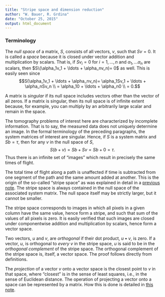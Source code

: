 ```yaml
---
title: "Stripe space and dimension reduction"
author: "W. Bauer, R. Grdina"
date: "October 25, 2015"
output: html_document
---
```


### Terminology

The *null space* of a matrix, $S$, consists of all vectors, $v$, such that $Sv = 0$. It is called a *space* because it is closed under vector addition and multiplication by scalars. That is, if $Sv_i = 0$ for $i=1, \ldots, n$ and $\alpha_1, \ldots \alpha_n$ are scalars, then $S\(\alpha_1v_1 + \ldots + \alpha_nv_n)= 0$ as well. This is easily seen since$$S(\alpha_1v_1 + \ldots + \alpha_nv_n)= \alpha_1Sv_1 + \ldots + \alpha_nSv_n \\ = \alpha_10 + \ldots + \alpha_n0 \\ = 0.$$

A matrix is *singular* if its null space includes vectors other than the vector of all zeros. If a matrix is singular, then its null space is of infinite extent because, for example, you can multiply by an arbitrarily large scalar and remain in the space.

The tomography problems of interest here are characterized by incomplete information. That is to say, the measured data does not uniquely determine an image. In the formal terminology of the preceding paragraphs, the system matrices of interest are singular. Hence, if $S$ is a system matrix and $Sb = \tau$, then for any $v$ in the null space of $S$,$$S(b+v)=Sb+Sv=Sb+0=\tau.$$Thus there is an infinite set of "images" which result in precisely the same times of flight.

The total time of flight along a path is unaffected if time is subtracted from one segment of the path and the same amount added at another. This is the origin of the so-called "stripe space" as was explained in detail in a [previous note](S_kernel_etc.html). The stripe space is always contained in the null space of the associated system matrix. The null space itself may be strictly larger, but it cannot be smaller.

The stripe space corresponds to images in which all pixels in a given column have the same value, hence form a stripe, and such that sum of the values of all pixels is zero. It is easily verified that such images are closed under componentwise addition and multiplication by scalars, hence form a vector space.

Two vectors, $u$ and $v$, are *orthogonal* if their dot product, $u \bullet v$, is zero. If a vector, $u$, is orthogonal to *every* $v$ in the stripe space, $u$ is said to be in the *orthogonal complement* of the stripe space. The orthogonal complement of the stripe space is, itself, a vector space. The proof follows directly from definitions.

The *projection* of a vector $v$ onto a vector space is the closest point to $v$ in that space, where "closest" is in the sense of least squares, i.e., in the sense of Euclidean distance. The operation of projecting a vector onto a space can be represented by a matrix. How this is done is detailed in [this note](projection_regularization). 